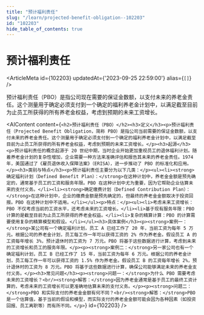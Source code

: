 ```yaml
---
title: "预计福利责任"
slug: "/learn/projected-benefit-obligation--102203"
id: "102203"
hide_table_of_contents: true
---
```



# 预计福利责任

<ArticleMeta id={102203} updatedAt={'2023-09-25 22:59:00'} alias={`[]`} />
<div className='border-solid border-b border-t-0 my-4 border-[var(--ifm-color-gray-300)]' />

预计福利责任（PBO）是指公司现在需要的保证金数额，以支付未来的养老金责任。这个测量用于确定必须支付到一个确定的福利养老金计划中，以满足截至目前为止员工所获得的所有养老金权益，考虑到预期的未来工资增长。

<AIContent content={`<h2>预计福利责任（PBO）</h2><h3>定义</h3><p>预计福利责任（Projected Benefit Obligation，简称 PBO）是指公司当前需要的保证金数额，以支付未来的养老金责任。这个测量用于确定必须支付到一个确定的福利养老金计划中，以满足截至目前为止员工所获得的所有养老金权益，考虑到预期的未来工资增长。</p><h3>起源</h3><p>预计福利责任的概念起源于 20 世纪中期，当时企业开始更加重视员工的退休福利计划。随着养老金计划的复杂性增加，企业需要一种方法来准确评估和报告其未来的养老金责任。1974 年，美国通过了《雇员退休收入保障法案》（ERISA），进一步推动了 PBO 的标准化和应用。</p><h3>类别与特点</h3><p>预计福利责任主要分为以下几类：</p><ul><li><strong>确定福利计划（Defined Benefit Plan）：</strong>在这种计划中，养老金金额是预先确定的，通常基于员工的工资和服务年限。PBO 在这种计划中尤为重要，因为它帮助企业估算未来的支付义务。</li><li><strong>确定缴费计划（Defined Contribution Plan）：</strong>在这种计划中，企业的缴费金额是预先确定的，但最终的养老金金额取决于投资回报。PBO 在这种计划中不适用。</li></ul><p>特点：</p><ul><li>考虑未来工资增长：PBO 不仅考虑当前的工资水平，还考虑未来的工资增长。</li><li>基于现有服务年限：PBO 计算的是截至目前为止员工所获得的养老金权益。</li><li>复杂的精算计算：PBO 的计算需要使用复杂的精算模型和假设。</li></ul><h3>具体案例</h3><p><strong>案例一：</strong>某公司有一个确定福利计划，员工 A 已经工作了 20 年，当前工资为每年 5 万元。根据公司的养老金计划，员工每工作一年可以获得工资的 2% 作为养老金。假设员工 A 的工资每年增长 3%，预计退休时的工资为 7 万元。PBO 将基于这些数据进行计算，考虑到未来的工资增长和员工的服务年限。</p><p><strong>案例二：</strong>另一家公司也有一个确定福利计划，员工 B 已经工作了 15 年，当前工资为每年 6 万元。根据公司的养老金计划，员工每工作一年可以获得工资的 1.5% 作为养老金。假设员工 B 的工资每年增长 2%，预计退休时的工资为 8 万元。PBO 将基于这些数据进行计算，确保公司能够满足未来的养老金支付义务。</p><h3>常见问题</h3><p><strong>问题一：</strong>为什么 PBO 需要考虑未来的工资增长？<br/><strong>解答：</strong>因为养老金通常是基于员工的最终工资计算的，考虑未来的工资增长可以更准确地估算未来的支付义务。</p><p><strong>问题二：</strong>PBO 和实际支付的养老金金额有何不同？<br/><strong>解答：</strong>PBO 是一个估算值，基于当前的假设和模型，而实际支付的养老金金额可能会因为各种因素（如投资回报、员工离职等）而有所不同。</p>`} id={102203} />
